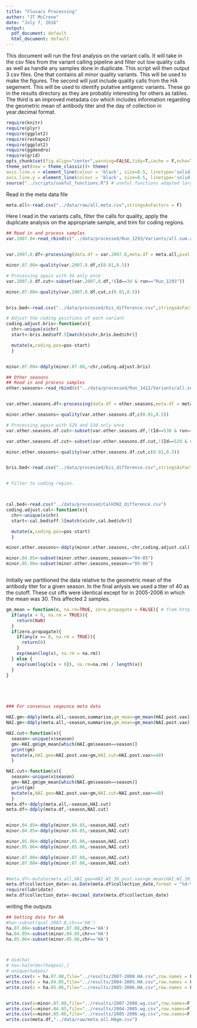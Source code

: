 ```yaml
---
title: "Fluvacs Processing"
author: "JT McCrone"
date: "July 7, 2016"
output:
  pdf_document: default
  html_document: default
---
```


This document will run the first analysis on the variant calls. It will take in the csv files from the variant calling pipeline and filter out low quality calls as well as handle any samples done in duplicate. This script will then output 3 csv files. One that contains all minor quality variants. This will be used to make the figures. The second will just include quality calls from the HA segement. This will be used to identify putative antigenic variants. These go in the results directory as they are probably interesting for others as tables. The third is an improved metadata csv which includes information regarding the geometric mean of antibody titer and the day of collection in year.decimal format.
```r
require(knitr)
require(plyr)
require(ggplot2)
require(reshape2)
require(ggplot2)
require(ggdendro)
require(grid)
opts_chunk$set(fig.align="center",warning=FALSE,tidy=T,cache = F,echo=T)
theme_set(new = theme_classic()+ theme(
axis.line.x = element_line(colour = 'black', size=0.5, linetype='solid'),
axis.line.y = element_line(colour = 'black', size=0.5, linetype='solid'))) # to make nice plots
source("../scripts/useful_functions.R") # useful functions adapted largley from HIVE work
```

Read in the meta data file
```r
meta.all<-read.csv("../data/raw/all.meta.csv",stringsAsFactors = F)
```

Here I read in the variants calls, filter the calls for quality, apply the duplicate analysis on the appropriate sample, and trim for coding regions.

```r
## Read in and process samples
var.2007.8<-read_rbind(c("../data/processed/Run_1293/Variants/all.sum.csv","../data/processed/Run_1304/Variants/all.sum.csv","../data/processed/2007-2008/Variants/all.sum.csv"),c("Run_1293","Run_1304","2007-2008"))


var.2007.8.df<-processing(data.df = var.2007.8,meta.df = meta.all,pval = 0.01,phred = 35,mapq = 30,read_cut = c(32,94),gc=1e3)

minor.07.08<-quality(var.2007.8.df,c(0.01,0.5))

# Processing again with 34 only once
var.2007.8.df.cut<-subset(var.2007.8.df,!(Id==34 & run=="Run_1293"))

minor.07.08<-quality(var.2007.8.df.cut,c(0.01,0.5))


bris.bed<-read.csv("../data/processed/bis_difference.csv",stringsAsFactors = F,comment.char = "#") 

# Adjust the coding positions of each variant
coding.adjust.bris<-function(x){
  chr<-unique(x$chr)
  start<-bris.bed$off.5[match(x$chr,bris.bed$chr)]

  mutate(x,coding.pos=pos-start)
  }


minor.07.08<-ddply(minor.07.08,~chr,coding.adjust.bris)

## Other seasons
## Read in and process samples
other.seasons<-read_rbind(c("../data/processed/Run_1412/Variants/all.sum.csv","../data/processed/2005-2006/Variants/all.sum.csv","../data/processed/2004-2005/Variants/all.sum.csv"),c("Run_1412","2005-2006","2004-2005"))


var.other.seasons.df<-processing(data.df = other.seasons,meta.df = meta.all,pval = 0.01,phred = 35,mapq = 30,read_cut = c(32,94),gc=1e3)

minor.other.seasons<-quality(var.other.seasons.df,c(0.01,0.5))

# Processing again with 529 and 530 only once
var.other.seasons.df.cut<-subset(var.other.seasons.df,!(Id==530 & run=="Run_1412"))

var.other.seasons.df.cut<-subset(var.other.seasons.df.cut,!(Id==529 & run=="Run_1412"))

minor.other.seasons<-quality(var.other.seasons.df.cut,c(0.01,0.5))


bris.bed<-read.csv("../data/processed/bis_difference.csv",stringsAsFactors = F,comment.char = "#") 


# Filter to coding region.



cal.bed<-read.csv("../data/processed/CalH3N2_difference.csv")
coding.adjust.cal<-function(x){
  chr<-unique(x$chr)
  start<-cal.bed$off.5[match(x$chr,cal.bed$chr)]

  mutate(x,coding.pos=pos-start)
  }

minor.other.seasons<-ddply(minor.other.seasons,~chr,coding.adjust.cal)

minor.04.05<-subset(minor.other.seasons,season=="04-05")
minor.05.06<-subset(minor.other.seasons,season=="05-06")



```

Initially we partitioned the data relative to the geometric mean of the antibody titer for a given season. In the final anlysis we used a titer of 40 as the cutoff. These cut offs were identical except for in 2005-2006 in which the mean was 30. This affected 2 samples.
```r
gm_mean = function(x, na.rm=TRUE, zero.propagate = FALSE){ # from http://stackoverflow.com/questions/2602583/geometric-mean-is-there-a-built-in
  if(any(x < 0, na.rm = TRUE)){
    return(NaN)
  }
  if(zero.propagate){
    if(any(x == 0, na.rm = TRUE)){
      return(0)
    }
    exp(mean(log(x), na.rm = na.rm))
  } else {
    exp(sum(log(x[x > 0]), na.rm=na.rm) / length(x))
  }
}





### For consensus seqeunce meta data

HAI.gm<-ddply(meta.all,~season,summarise,gm_mean=gm_mean(HAI.post.vax))
NAI.gm<-ddply(meta.all,~season,summarise,gm_mean=gm_mean(NAI.post.vax))

HAI.cut<-function(x){
  season<-unique(x$season)
  gm<-HAI.gm$gm_mean[which(HAI.gm$season==season)]
  print(gm)
  mutate(x,HAI.geo=HAI.post.vax>gm,HAI.cut=HAI.post.vax>=40)
  }

NAI.cut<-function(x){
  season<-unique(x$season)
  gm<-NAI.gm$gm_mean[which(NAI.gm$season==season)]
  print(gm)
  mutate(x,NAI.geo=NAI.post.vax>gm,NAI.cut=NAI.post.vax>=40)
  }
meta.df<-ddply(meta.all,~season,HAI.cut)
meta.df<-ddply(meta.df,~season,NAI.cut)


minor.04.05<-ddply(minor.04.05,~season,HAI.cut)
minor.04.05<-ddply(minor.04.05,~season,NAI.cut)

minor.05.06<-ddply(minor.05.06,~season,HAI.cut)
minor.05.06<-ddply(minor.05.06,~season,NAI.cut)

minor.07.08<-ddply(minor.07.08,~season,HAI.cut)
minor.07.08<-ddply(minor.07.08,~season,NAI.cut)


#meta.df<-mutate(meta.all,HAI.geo=HAI.WI.30.post.vax>gm_mean(HAI.WI.30.post.vax),NAI.geo=NAI.WI.30.post.vax>gm_mean(NAI.WI.30.post.vax))
meta.df$collection_date<-as.Date(meta.df$collection_date,format = "%d-%b-%y")
require(lubridate)
meta.df$collection_date<-decimal_date(meta.df$collection_date)


```

writing the outputs

```r
## Getting data for HA
#ha<-subset(qual.2007.8,chr=='HA')
ha.07.08<-subset(minor.07.08,chr=='HA')
ha.04.05<-subset(minor.04.05,chr=='HA')
ha.05.06<-subset(minor.05.06,chr=='HA')



# dim(ha)
# ha<-ha[order(ha$pos),]
# unique(ha$pos)
write.csv(x = ha.07.08,file="../results/2007-2008.HA.csv",row.names = F)
write.csv(x = ha.04.05,file="../results/2004-2005.HA.csv",row.names = F)
write.csv(x = ha.05.06,file="../results/2005-2006.HA.csv",row.names = F)


write.csv(x=minor.07.08,file="../results/2007-2008.wg.csv",row.names=F)
write.csv(x=minor.04.05,file="../results/2004-2005.wg.csv",row.names=F)
write.csv(x=minor.05.06,file="../results/2005-2006.wg.csv",row.names=F)
write.csv(meta.df,"../data/raw/meta.all.HAgm.csv") 
```



